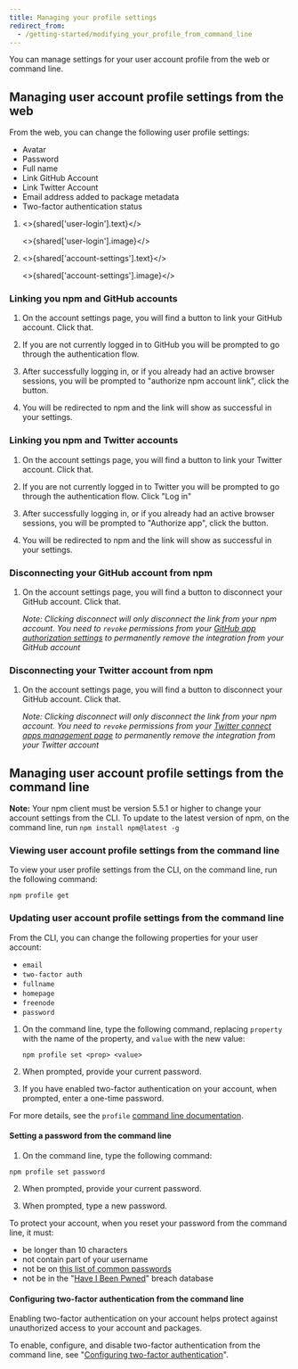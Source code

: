 ```yaml
---
title: Managing your profile settings
redirect_from:
  - /getting-started/modifying_your_profile_from_command_line
---
```


You can manage settings for your user account profile from the web or command line.

## Managing user account profile settings from the web

From the web, you can change the following user profile settings:

* Avatar
* Password
* Full name
* Link GitHub Account
* Link Twitter Account
* Email address added to package metadata
* Two-factor authentication status

1. <>{shared['user-login'].text}</>

   <>{shared['user-login'].image}</>

2. <>{shared['account-settings'].text}</>

   <>{shared['account-settings'].image}</>

### Linking you npm and GitHub accounts

1. On the account settings page, you will find a button to link your GitHub account. Click that.

   <Screenshot src="/getting-started/managing-your-npm-user-account/connect-github.png" alt="Screenshot of linking from Account Setting without any accounts linked" />

2. If you are not currently logged in to GitHub you will be prompted to go through the authentication flow.

   <Screenshot src="/getting-started/managing-your-npm-user-account/github-login.png" alt="GitHub login form" />

3. After successfully logging in, or if you already had an active browser sessions, you will be prompted to "authorize npm account link", click the button.

   <Screenshot src="/getting-started/managing-your-npm-user-account/github-authorize.png" alt="Landing page to authorize the installation of the npm account linking app" />

4. You will be redirected to npm and the link will show as successful in your settings.

   <Screenshot src="/getting-started/managing-your-npm-user-account/github-success.png" alt="Screenshot of linking from Account Setting with successfully linked GitHub account" />

### Linking you npm and Twitter accounts

1. On the account settings page, you will find a button to link your Twitter account. Click that.

   <Screenshot src="/getting-started/managing-your-npm-user-account/connect-twitter.png" alt="Screenshot of linking from Account Setting without any accounts linked" />

2. If you are not currently logged in to Twitter you will be prompted to go through the authentication flow. Click "Log in"

   <Screenshot src="/getting-started/managing-your-npm-user-account/twitter-login.png" alt="Twitter login form" />

3. After successfully logging in, or if you already had an active browser sessions, you will be prompted to "Authorize app", click the button.

   <Screenshot src="/getting-started/managing-your-npm-user-account/twitter-authorize.png" alt="Landing page to authorize the installation of the npm account linking app" />

4. You will be redirected to npm and the link will show as successful in your settings.

   <Screenshot src="/getting-started/managing-your-npm-user-account/twitter-success.png" alt="Screenshot of linking from Account Setting with successfully linked Twitter account" />

### Disconnecting your GitHub account from npm

1. On the account settings page, you will find a button to disconnect your GitHub account. Click that.

   <Screenshot src="/getting-started/managing-your-npm-user-account/github-disconnect.png" alt="Screenshot of linking from Account Setting with a cursor hovering over disconnect" />

   _Note: Clicking disconnect will only disconnect the link from your npm account. You need to `revoke` permissions from your [GitHub app authorization settings](https://github.com/settings/apps/authorizations) to permanently remove the integration from your GitHub account_

### Disconnecting your Twitter account from npm

1. On the account settings page, you will find a button to disconnect your GitHub account. Click that.

   <Screenshot src="/getting-started/managing-your-npm-user-account/twitter-disconnect.png" alt="Screenshot of linking from Account Setting with a cursor hovering over disconnect" />

   _Note: Clicking disconnect will only disconnect the link from your npm account. You need to `revoke` permissions from your [Twitter connect apps management page](https://twitter.com/settings/connected_apps) to permanently remove the integration from your Twitter account_

## Managing user account profile settings from the command line

<Note>

**Note:** Your npm client must be version 5.5.1 or higher to change your account settings from the CLI. To update to the latest version of npm, on the command line, run `npm install npm@latest -g`

</Note>

### Viewing user account profile settings from the command line

To view your user profile settings from the CLI, on the command line, run the following command:

```
npm profile get
```

<Screenshot src="/getting-started/managing-your-npm-user-account/profile-settings-cli.png" alt="Screenshot of command-line interface profile settings table" />

### Updating user account profile settings from the command line

From the CLI, you can change the following properties for your user account:

* `email`
* `two-factor auth`
* `fullname`
* `homepage`
* `freenode`
* `password`

1. On the command line, type the following command, replacing `property` with the name of the property, and `value` with the new value:

   ```
   npm profile set <prop> <value>
   ```

2. When prompted, provide your current password.

3. If you have enabled two-factor authentication on your account, when prompted, enter a one-time password.

For more details, see the `profile` [command line documentation](https://docs.npmjs.com/cli/profile).

#### Setting a password from the command line

1. On the command line, type the following command:

  ```
  npm profile set password
  ```

2. When prompted, provide your current password.

3. When prompted, type a new password.

<Note>

To protect your account, when you reset your password from the command line, it must:

* be longer than 10 characters
* not contain part of your username
* not be on [this list of common passwords](https://www.npmjs.com/signup/common-passwords)
* not be in the "[Have I Been Pwned](https://haveibeenpwned.com/)" breach database

</Note>

#### Configuring two-factor authentication from the command line

Enabling two-factor authentication on your account helps protect against unauthorized access to your account and packages.

To enable, configure, and disable two-factor authentication from the command line, see "[Configuring two-factor authentication](/configuring-two-factor-authentication#configuring-2fa-from-the-command-line)".
